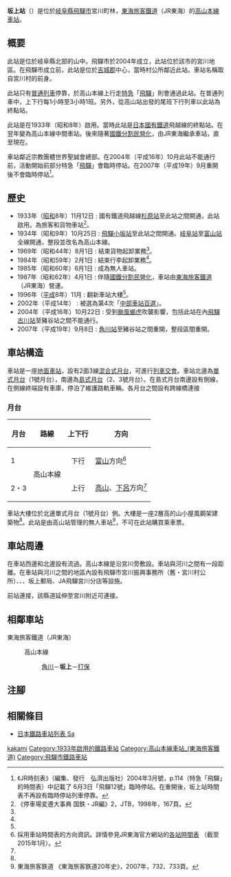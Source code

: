 {{NoteTA
|T=zh-hans:坂上站;zh-hk:坂上站;zh-tw:坂上車站;
|1=zh-hans:坂上站;zh-hk:坂上站;zh-tw:坂上車站;
}}
{{About||位於東京都的東京地下鐵和都營地下鐵車站|中野坂上站|位於東京都的都營地下鐵三田線車站|志村坂上站|位於愛知縣的豐橋鉄道停留場（電車站）|東田坂上停留場}}
{{Infobox station
|公司色 = #f77321
|站名 = 坂上
|圖片 = jrc-sakakami-house.jpg
|圖片說明 = 車站大樓（2007年9月）
|日文原名 = 坂上
|平假名 = さかかみ
|羅馬拼音 = Sakakami
|副站名 = 
|電報略號 = サミ
|所在地 = {{JPN}}[[岐阜縣|岐阜縣]][[飛驒市|飛驒市]]宮川町林
|座標 = {{coord|36|19|40.24|N|137|8|27.28|E|type:railwaystation_region:JP-24|display=inline,title}}
|車站構造 = [[地面車站|地面車站]]
|月台配置 = 2面2線
|啟用年月日 = 1933年（[[昭和|昭和]]8年）11月12日<ref name="kotsu19961203">{{Cite news |title=山小屋風の駅舎を併設 |newspaper={{Translink|ja|交通新聞}} |publisher=交通新聞社 |date=1996-12-03 |page=3 |language=ja}}</ref>
|廢站年月日 = 
|乘客人數 = 9<ref>JR東海移動等便利化取組報告書</ref>
|上下車人次 = 
|統計年度 = 2019
|轉車 = 
|全寬備註 = [[無人車站|無人車站]]
|adjacent = {{Adjacent stations|system=東海旅客鐵道|line=CG|left=角川|right=打保|note-left=4.9km|note-mid=距離[[岐阜站|岐阜]]166.6km|note-right=9.9km}}
}}
'''坂上站'''（{{jpn|j=坂上駅|hg=さかかみえき|rm=Sakakami eki|f=y}}）是位於[[岐阜縣|岐阜縣]][[飛驒市|飛驒市]]宮川町林，[[東海旅客鐵道|東海旅客鐵道]]（JR東海）的[[高山本線|高山本線]][[鐵路車站|車站]]。

== 概要 ==
此站是位於岐阜縣北部的山中。飛驒市於2004年成立，此站位於該市的宮川地區。在飛驒市成立前，此站是位於[[吉城郡|吉城郡]]{{Translink|ja|宮川村 (岐阜県)|宮川村 (岐阜縣)|宮川村}}中心，當時村公所鄰近此站。車站名稱取自宮川村的前身{{Translink|ja|坂上村}}。

此站只有[[普通列車|普通列車]]停靠，於高山本線上行走[[特別急行列車|特急]]「[[飛驒號列車|飛驒]]」則會通過此站。在普通列車中，上下行每1小時至3小時1班。另外，從高山站出發的尾班下行列車以此站為終點站。

此站是在1933年（昭和8年）啟用。當時此站是[[日本國有鐵道|日本國有鐵道]]飛越線的終點站。在翌年變為高山本線中間車站。後來隨著[[國鐵分割民營化|國鐵分割民營化]]，由JR東海繼承車站，直至現在。

車站鄰近宗教團體世界聖誠會總部。在2004年（平成16年）10月此站不能通行前，活動開始前部分特急「[[飛驒號列車|飛驒]]」會臨時停站。在2007年（平成19年）9月重開後不會臨時停站<ref>《JR時刻表》（編集、發行　弘濟出版社）2004年3月號，p.114（特急「飛驒」的時間表）中記載了 6月3日「飛驒12號」臨時停站。在重開後，坂上站時間表不再設有臨時停站列車停靠。</ref>。

== 歷史 ==
* 1933年（[[昭和|昭和]]8年）11月12日 : 國有鐵道飛越線[[杉原站|杉原站]]至此站之間開通，此站啟用。為旅客和貨物車站<ref name="hensen2">《停車場変遷大事典 国鉄・JR編》2，JTB，1998年，167頁。</ref>。
* 1934年（昭和9年）10月25日 : [[飛驒小坂站|飛驒小坂站]]至此站之間開通。[[岐阜站|岐阜站]]至[[富山車站_(日本)|富山站]]全線開通，整段並改名為高山本線。
* 1969年（昭和44年）8月1日 : 結束貨物起卸業務<ref name="hensen2"/>。
* 1984年（昭和59年）2月1日 : 結束行李起卸業務<ref name="hensen2"/>。
* 1985年（昭和60年）6月1日 : 成為無人車站。
* 1987年（昭和62年）4月1日 : 伴隨[[國鐵分割民營化|國鐵分割民營化]]，車站由[[東海旅客鐵道|東海旅客鐵道]]（JR東海）營運。
* 1996年（[[平成|平成]]8年）11月 : 翻新車站大樓<ref name="kotsu19961203"/>。
* 2002年（平成14年） : 被選為第4次「[[中部車站百選|中部車站百選]]」。
* 2004年（平成16年）10月22日 : 受到[[颱風蝎虎_(2004年)|颱風蝎虎]]吹襲影響，包括此站在內[[飛驒古川站|飛驒古川站]]至豬谷站之間不能通行。
* 2007年（平成19年）9月8日 : [[角川站|角川站]]至豬谷站之間重開，整段區間重開。

== 車站構造 ==
車站是一座[[地面車站|地面車站]]，設有2面3線[[混合式月台|混合式月台]]，可進行[[列車交會|列車交會]]。車站北邊為[[單式月台|單式月台]]（1號月台），南邊為[[島式月台|島式月台]]（2、3號月台）。在島式月台南邊設有側線，在側線終端設有車庫，停泊了維護路軌車輛。各月台之間設有跨線橋連接

=== 月台 ===
{| rules="rows" class="wikitable"
!月台!!路線!!上下行!!方向
|-
! 1
| rowspan="2"|{{JR海車站編號|CG}} 高山本線
| style="text-align:center" | 下行
| [[富山車站_(日本)|富山]]方向<ref name="homen">採用車站時間表的方向資訊。詳情參見JR東海官方網站的[http://railway.jr-central.co.jp/time-schedule/search/index.html 各站時間表] {{Wayback|url=http://railway.jr-central.co.jp/time-schedule/search/index.html |date=20191019051307 }}（截至2015年1月）。</ref>
|-
! 2・3
| style="text-align:center" | 上行
| [[高山站_(日本)|高山]]、[[下呂站|下呂]]方向<ref name="homen" />
|}

車站大樓位於北邊單式月台（1號月台）側。大樓是一座2層高的山小屋風鋼架建築物<ref name="kotsu19961203"/>。此站是由高山站管理的無人車站<ref name="jrc20">東海旅客鉄道 《東海旅客鉄道20年史》，2007年，732、733頁。</ref>，不可在此站購買乘車票。

== 車站周邊 ==
在車站西邊和北邊設有{{Translink|ja|宮川 (岐阜県)|宮川 (岐阜縣)|宮川}}流過。高山本線是沿宮川旁敷設。車站與河川之間有一段距離。在車站與河川之間的地區內設有飛驒市宮川振興事務所（舊・宮川村公所）、{{Translink|ja|飛騨市立宮川小学校|飛驒市立宮川小學|市立宮川小學}}、{{Translink|ja|飛騨市立宮川中学校|飛驒市立宮川中學|市立宮川中學}}、坂上郵局、JA飛驒宮川分店等設施。

前站連接{{Translink|ja|岐阜県道481号坂上停車場線|岐阜縣道481號坂上停車場線|岐阜縣道481號}}，該縣道延伸至宮川附近可連接{{Translink|ja|国道360号|國道360號}}。

== 相鄰車站 ==
; 東海旅客鐵道（JR東海）
: {{JR海車站編號|CG}} 高山本線
:: [[角川站|角川]]－'''坂上'''－[[打保站|打保]]
== 注腳 ==
{{Reflist}}
== 相關條目 ==
* [[日本鐵路車站列表_Sa|日本鐵路車站列表 Sa]]
{{高山本線 (JR東海)}}
{{中部車站百選}}
{{DEFAULTSORT:Sakakami}}
[[Category:日本鐵路車站_Sa|kakami]]
[[Category:1933年啟用的鐵路車站|Category:1933年啟用的鐵路車站]]
[[Category:高山本線車站_(東海旅客鐵道)|Category:高山本線車站_(東海旅客鐵道)]]
[[Category:飛驒市鐵路車站|Category:飛驒市鐵路車站]]